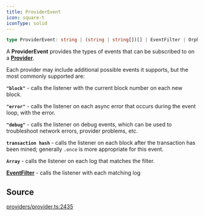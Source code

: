 ```yaml
---
title: ProviderEvent
icon: square-t
iconType: solid
---
```


```ts
type ProviderEvent: string | (string | string[])[] | EventFilter | OrphanFilter;
```

A **ProviderEvent** provides the types of events that can be subscribed to on a [**Provider**](/sdk/content/interfaces/Provider).

Each provider may include additional possible events it supports, but the most commonly supported are:

**`"block"`** - calls the listener with the current block number on each new block.

**`"error"`** - calls the listener on each async error that occurs during the event loop, with the error.

**`"debug"`** - calls the listener on debug events, which can be used to troubleshoot network errors, provider
problems, etc.

**`transaction hash`** - calls the listener on each block after the transaction has been mined; generally `.once` is
more appropriate for this event.

**`Array`** - calls the listener on each log that matches the filter.

[**EventFilter**](/sdk/content/interfaces/EventFilter) - calls the listener with each matching log

## Source

[providers/provider.ts:2435](https://github.com/dominant-strategies/quais.js/blob/44db7a104713f115e86d9efb2438f21cdb3fbe55/src/providers/provider.ts#L2435)
